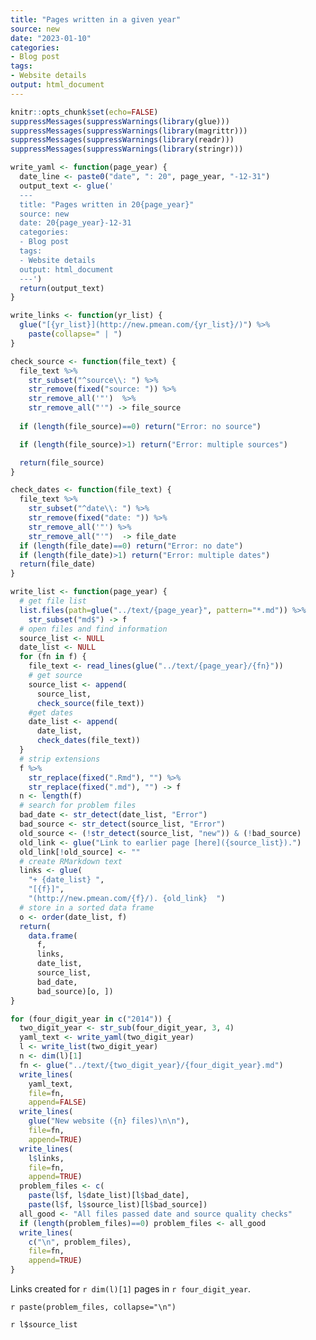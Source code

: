 ```yaml
---
title: "Pages written in a given year"
source: new
date: "2023-01-10"
categories:
- Blog post
tags:
- Website details
output: html_document
---
```


```r
knitr::opts_chunk$set(echo=FALSE)
suppressMessages(suppressWarnings(library(glue)))
suppressMessages(suppressWarnings(library(magrittr)))
suppressMessages(suppressWarnings(library(readr)))
suppressMessages(suppressWarnings(library(stringr)))
```

```r
write_yaml <- function(page_year) {
  date_line <- paste0("date", ": 20", page_year, "-12-31")
  output_text <- glue('
  ---
  title: "Pages written in 20{page_year}"
  source: new
  date: 20{page_year}-12-31
  categories:
  - Blog post
  tags:
  - Website details
  output: html_document
  ---')
  return(output_text)
}
```

```r
write_links <- function(yr_list) {
  glue("[{yr_list}](http://new.pmean.com/{yr_list}/)") %>%
    paste(collapse=" | ")
}
```

```r
check_source <- function(file_text) {
  file_text %>%
    str_subset("^source\\: ") %>%
    str_remove(fixed("source: ")) %>%
    str_remove_all('"')  %>%
    str_remove_all("'") -> file_source
  
  if (length(file_source)==0) return("Error: no source")

  if (length(file_source)>1) return("Error: multiple sources")

  return(file_source)
}
```

```r
check_dates <- function(file_text) {
  file_text %>%
    str_subset("^date\\: ") %>%
    str_remove(fixed("date: ")) %>%
    str_remove_all('"') %>%
    str_remove_all("'")  -> file_date
  if (length(file_date)==0) return("Error: no date")
  if (length(file_date)>1) return("Error: multiple dates")
  return(file_date)
}
```

```r
write_list <- function(page_year) {
  # get file list
  list.files(path=glue("../text/{page_year}", pattern="*.md")) %>%
    str_subset("md$") -> f
  # open files and find information
  source_list <- NULL
  date_list <- NULL
  for (fn in f) {
    file_text <- read_lines(glue("../text/{page_year}/{fn}"))
    # get source
    source_list <- append(
      source_list,
      check_source(file_text))
    #get dates
    date_list <- append(
      date_list,
      check_dates(file_text))
  }
  # strip extensions
  f %>%
    str_replace(fixed(".Rmd"), "") %>%
    str_replace(fixed(".md"), "") -> f
  n <- length(f)
  # search for problem files
  bad_date <- str_detect(date_list, "Error")
  bad_source <- str_detect(source_list, "Error")
  old_source <- (!str_detect(source_list, "new")) & (!bad_source)
  old_link <- glue("Link to earlier page [here]({source_list}).")
  old_link[!old_source] <- ""
  # create RMarkdown text
  links <- glue(
    "+ {date_list} ",
    "[{f}]",
    "(http://new.pmean.com/{f}/). {old_link}  ")
  # store in a sorted data frame
  o <- order(date_list, f)
  return(
    data.frame(
      f, 
      links,
      date_list,
      source_list,
      bad_date,
      bad_source)[o, ])
}
```

```r
for (four_digit_year in c("2014")) {
  two_digit_year <- str_sub(four_digit_year, 3, 4)
  yaml_text <- write_yaml(two_digit_year)
  l <- write_list(two_digit_year)
  n <- dim(l)[1]
  fn <- glue("../text/{two_digit_year}/{four_digit_year}.md")
  write_lines(
    yaml_text, 
    file=fn,
    append=FALSE)
  write_lines(
    glue("New website ({n} files)\n\n"),
    file=fn,
    append=TRUE)
  write_lines(
    l$links, 
    file=fn,
    append=TRUE)
  problem_files <- c(
    paste(l$f, l$date_list)[l$bad_date],
    paste(l$f, l$source_list)[l$bad_source])
  all_good <- "All files passed date and source quality checks"
  if (length(problem_files)==0) problem_files <- all_good
  write_lines(
    c("\n", problem_files),
    file=fn,
    append=TRUE)
}
```

Links created for `r dim(l)[1]` pages in `r four_digit_year`.

`r paste(problem_files, collapse="\n")`

`r l$source_list`
